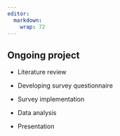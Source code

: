 ```yaml
---
editor: 
  markdown: 
    wrap: 72
---
```


## Ongoing project

-   Literature review

-   Developing survey questionnaire

-   Survey implementation

-   Data analysis

-   Presentation

